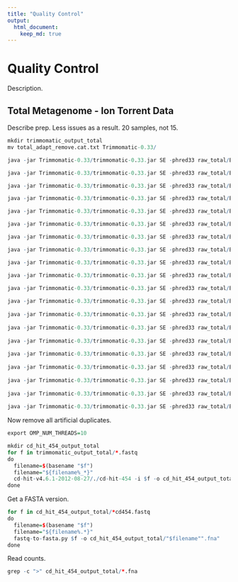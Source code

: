 ```yaml
---
title: "Quality Control"
output:
  html_document:
    keep_md: true
---
```


# Quality Control
Description.

## Total Metagenome - Ion Torrent Data

Describe prep. Less issues as a result. 20 samples, not 15.

```r
mkdir trimmomatic_output_total
mv total_adapt_remove.cat.txt Trimmomatic-0.33/

java -jar Trimmomatic-0.33/trimmomatic-0.33.jar SE -phred33 raw_total/BMG.1.fastq trimmomatic_output_total/BMG.1_trimm.fastq ILLUMINACLIP:Trimmomatic-0.33/total_adapt_remove.cat.txt:2:20:10 MINLEN:85

java -jar Trimmomatic-0.33/trimmomatic-0.33.jar SE -phred33 raw_total/BMG.2.fastq trimmomatic_output_total/BMG.2_trimm.fastq ILLUMINACLIP:Trimmomatic-0.33/total_adapt_remove.cat.txt:2:20:10 MINLEN:85

java -jar Trimmomatic-0.33/trimmomatic-0.33.jar SE -phred33 raw_total/BMG.3.fastq trimmomatic_output_total/BMG.3_trimm.fastq ILLUMINACLIP:Trimmomatic-0.33/total_adapt_remove.cat.txt:2:20:10 MINLEN:85

java -jar Trimmomatic-0.33/trimmomatic-0.33.jar SE -phred33 raw_total/BMG.4.fastq trimmomatic_output_total/BMG.4_trimm.fastq ILLUMINACLIP:Trimmomatic-0.33/total_adapt_remove.cat.txt:2:20:10 MINLEN:85

java -jar Trimmomatic-0.33/trimmomatic-0.33.jar SE -phred33 raw_total/BMG.5.fastq trimmomatic_output_total/BMG.5_trimm.fastq ILLUMINACLIP:Trimmomatic-0.33/total_adapt_remove.cat.txt:2:20:10 MINLEN:85

java -jar Trimmomatic-0.33/trimmomatic-0.33.jar SE -phred33 raw_total/BMG.6.fastq trimmomatic_output_total/BMG.6_trimm.fastq ILLUMINACLIP:Trimmomatic-0.33/total_adapt_remove.cat.txt:2:20:10 MINLEN:85

java -jar Trimmomatic-0.33/trimmomatic-0.33.jar SE -phred33 raw_total/BMG.7.fastq trimmomatic_output_total/BMG.7_trimm.fastq ILLUMINACLIP:Trimmomatic-0.33/total_adapt_remove.cat.txt:2:20:10 MINLEN:85

java -jar Trimmomatic-0.33/trimmomatic-0.33.jar SE -phred33 raw_total/BMG.8.fastq trimmomatic_output_total/BMG.8_trimm.fastq ILLUMINACLIP:Trimmomatic-0.33/total_adapt_remove.cat.txt:2:20:10 MINLEN:85

java -jar Trimmomatic-0.33/trimmomatic-0.33.jar SE -phred33 raw_total/BMG.9.fastq trimmomatic_output_total/BMG.9_trimm.fastq ILLUMINACLIP:Trimmomatic-0.33/total_adapt_remove.cat.txt:2:20:10 MINLEN:85

java -jar Trimmomatic-0.33/trimmomatic-0.33.jar SE -phred33 raw_total/BMG.10.fastq trimmomatic_output_total/BMG.10_trimm.fastq ILLUMINACLIP:Trimmomatic-0.33/total_adapt_remove.cat.txt:2:20:10 MINLEN:85

java -jar Trimmomatic-0.33/trimmomatic-0.33.jar SE -phred33 raw_total/BMG.11.fastq trimmomatic_output_total/BMG.11_trimm.fastq ILLUMINACLIP:Trimmomatic-0.33/total_adapt_remove.cat.txt:2:20:10 MINLEN:85
  
java -jar Trimmomatic-0.33/trimmomatic-0.33.jar SE -phred33 raw_total/BMG.12.fastq trimmomatic_output_total/BMG.12_trimm.fastq ILLUMINACLIP:Trimmomatic-0.33/total_adapt_remove.cat.txt:2:20:10 MINLEN:85
    
java -jar Trimmomatic-0.33/trimmomatic-0.33.jar SE -phred33 raw_total/BMG.13.fastq trimmomatic_output_total/BMG.13_trimm.fastq ILLUMINACLIP:Trimmomatic-0.33/total_adapt_remove.cat.txt:2:20:10 MINLEN:85
    
java -jar Trimmomatic-0.33/trimmomatic-0.33.jar SE -phred33 raw_total/BMG.14.fastq trimmomatic_output_total/BMG.14_trimm.fastq ILLUMINACLIP:Trimmomatic-0.33/total_adapt_remove.cat.txt:2:20:10 MINLEN:85
    
java -jar Trimmomatic-0.33/trimmomatic-0.33.jar SE -phred33 raw_total/BMG.15.fastq trimmomatic_output_total/BMG.15_trimm.fastq ILLUMINACLIP:Trimmomatic-0.33/total_adapt_remove.cat.txt:2:20:10 MINLEN:85
    
java -jar Trimmomatic-0.33/trimmomatic-0.33.jar SE -phred33 raw_total/BMG.16.fastq trimmomatic_output_total/BMG.16_trimm.fastq ILLUMINACLIP:Trimmomatic-0.33/total_adapt_remove.cat.txt:2:20:10 MINLEN:85
    
java -jar Trimmomatic-0.33/trimmomatic-0.33.jar SE -phred33 raw_total/BMG.17.fastq trimmomatic_output_total/BMG.17_trimm.fastq ILLUMINACLIP:Trimmomatic-0.33/total_adapt_remove.cat.txt:2:20:10 MINLEN:85
    
java -jar Trimmomatic-0.33/trimmomatic-0.33.jar SE -phred33 raw_total/BMG.18.fastq trimmomatic_output_total/BMG.18_trimm.fastq ILLUMINACLIP:Trimmomatic-0.33/total_adapt_remove.cat.txt:2:20:10 MINLEN:85
    
java -jar Trimmomatic-0.33/trimmomatic-0.33.jar SE -phred33 raw_total/BMG.19.fastq trimmomatic_output_total/BMG.19_trimm.fastq ILLUMINACLIP:Trimmomatic-0.33/total_adapt_remove.cat.txt:2:20:10 MINLEN:85
    
java -jar Trimmomatic-0.33/trimmomatic-0.33.jar SE -phred33 raw_total/BMG.20.fastq trimmomatic_output_total/BMG.20_trimm.fastq ILLUMINACLIP:Trimmomatic-0.33/total_adapt_remove.cat.txt:2:20:10 MINLEN:85
```

Now remove all artificial duplicates.

```r
export OMP_NUM_THREADS=10

mkdir cd_hit_454_output_total
for f in trimmomatic_output_total/*.fastq
do
  filename=$(basename "$f")
  filename="${filename%_*}"
  cd-hit-v4.6.1-2012-08-27/./cd-hit-454 -i $f -o cd_hit_454_output_total/"$filename""_cd454.fastq" -M 6100 -T 10
done
```

Get a FASTA version.

```r
for f in cd_hit_454_output_total/*cd454.fastq
do
  filename=$(basename "$f")
  filename="${filename%.*}"
  fastq-to-fasta.py $f -o cd_hit_454_output_total/"$filename"".fna"
done
```

Read counts.

```r
grep -c ">" cd_hit_454_output_total/*.fna
```


